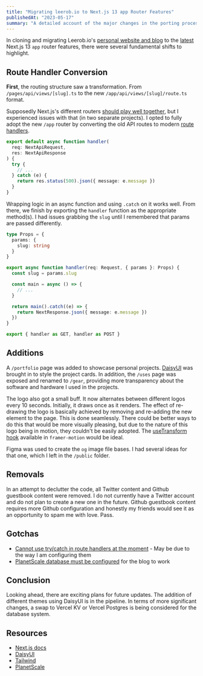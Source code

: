 ```yaml
---
title: "Migrating leerob.io to Next.js 13 app Router Features"
publishedAt: "2023-05-17"
summary: "A detailed account of the major changes in the porting process of Leerob.io blog to the newest Next.js 13 `app` router features."
---
```


In cloning and migrating Leerob.io's [personal website and blog](https://leerob.io/blog) to the [latest](https://nextjs.org/blog/next-13-4) Next.js 13 `app` router features, there were several fundamental shifts to highlight.

## Route Handler Conversion

**First**, the routing structure saw a transformation. From `/pages/api/views/[slug].ts` to the new `/app/api/views/[slug]/route.ts` format.

Supposedly Next.js's different routers [should play well together](https://nextjs.org/docs/app/building-your-application/upgrading/app-router-migration), but I experienced issues with that (in two separate projects). I opted to fully adopt the new `/app` router by converting the old API routes to modern [route handlers](https://nextjs.org/docs/app/building-your-application/routing/router-handlers).

```ts title="./pages/views/slug.ts"
export default async function handler(
  req: NextApiRequest,
  res: NextApiResponse
) {
  try {
    // ...
  } catch (e) {
    return res.status(500).json({ message: e.message })
  }
}
```

Wrapping logic in an async function and using `.catch` on it works well. From there, we finish by exporting the `handler` function as the appropriate method(s). I had issues grabbing the `slug` until I remembered that params are passed differently.

```ts {44-46,49} title="./app/api/views/[slug]/route.ts"
type Props = {
  params: {
    slug: string
  }
}

export async function handler(req: Request, { params }: Props) {
  const slug = params.slug

  const main = async () => {
    // ...
  }

  return main().catch((e) => {
    return NextResponse.json({ message: e.message })
  })
}

export { handler as GET, handler as POST }
```

## Additions

A `/portfolio` page was added to showcase personal projects. [DaisyUI](https://daisyui.com/components/) was brought in to style the project cards. In addition, the `/uses` page was exposed and renamed to `/gear`, providing more transparency about the software and hardware I used in the projects.

The logo also got a small buff. It now alternates between different logos every 10 seconds. Initially, it draws once as it renders. The effect of re-drawing the logo is basically achieved by removing and re-adding the new element to the page. This is done seamlessly. There could be better ways to do this that would be more visually pleasing, but due to the nature of this logo being in motion, they couldn't be easily adopted. The [useTransform hook](https://www.framer.com/motion/use-transform/) available in `framer-motion` would be ideal.

Figma was used to create the `og` image file bases. I had several ideas for that one, which I left in the `/public` folder.

## Removals

In an attempt to declutter the code, all Twitter content and Github guestbook content were removed. I do not currently have a Twitter account and do not plan to create a new one in the future. Github guestbook content requires more Github configuration and honestly my friends would see it as an opportunity to spam me with love. Pass.

## Gotchas

- [Cannot use try/catch in route handlers at the moment](https://github.com/vercel/next.js/issues/46737#issuecomment-1506467898) - May be due to the way I am configuring them
- [PlanetScale database must be configured](https://github.com/leerob/leerob.io/issues/601#issuecomment-1545432668) for the blog to work

## Conclusion

Looking ahead, there are exciting plans for future updates. The addition of different themes using DaisyUI is in the pipeline. In terms of more significant changes, a swap to Vercel KV or Vercel Postgres is being considered for the database system.

## Resources

- [Next.js docs](https://nextjs.org/docs)
- [DaisyUI](https://daisyui.com/components/)
- [Tailwind](https://tailwindcss.com/)
- [PlanetScale](https://planetscale.com/)
